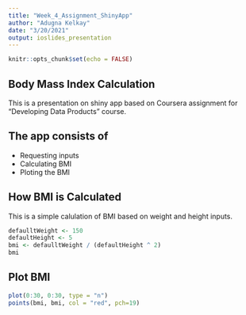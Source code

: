```yaml
---
title: "Week_4_Assignment_ShinyApp"
author: "Adugna Kelkay"
date: "3/20/2021"
output: ioslides_presentation
---
```


```r
knitr::opts_chunk$set(echo = FALSE)
```

## Body Mass Index Calculation

This is a presentation on shiny app based on Coursera assignment for "Developing Data Products" course.

## The app consists of

- Requesting inputs
- Calculating BMI
- Ploting the BMI

## How BMI is Calculated

This is a simple calulation of BMI based on weight and height inputs.
```r
defaulltWeight <- 150
defaultHeight <- 5
bmi <- defaulltWeight / (defaultHeight ^ 2) 
bmi
```

## Plot BMI

```r
plot(0:30, 0:30, type = "n")
points(bmi, bmi, col = "red", pch=19)

```

